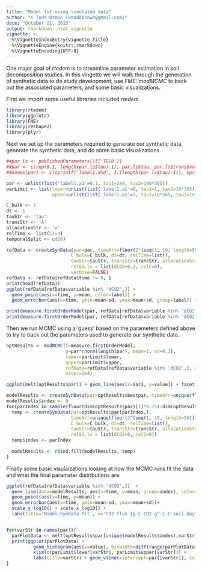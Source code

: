 ```yaml
---
title: "Model fit using simulated data"
author: "K Todd-Brown (ktoddbrown@gmail.com)"
date: "October 21, 2015"
output: rmarkdown::html_vignette
vignette: >
  %\VignetteIndexEntry{Vignette Title}
  %\VignetteEngine{knitr::rmarkdown}
  %\VignetteEncoding{UTF-8}
---
```


One major goal of *rtedem* is to streamline parameter estimation in soil decomposition studies. In this vingette we will walk through the generation of synthetic data to do study development, use *FME::modMCMC* to back out the associated parameters, and some basic visualizations.


First we import some useful libraries included *rtedem*.
```r
library(rtedem)
library(ggplot2)
library(FME)
library(reshape2)
library(plyr)
```

Next we set up the parameters required to generate our synthetic data, generate the synthetic data, and do some basic visualizations.
```r
##par.ls <- publishedParameters()[['TECO']]
##par <- c(rep(0.1, length(par.ls$tau)-1), par.ls$tau, par.ls$trans$val)
##names(par) <- c(sprintf('label1.a%d', 1:(length(par.ls$tau)-1)), sprintf('tau%d', 1:length(par.ls$tau)), as.character(par.ls$trans$name))

par <- unlist(list('label1.a1'=0.1, tau1=180, tau2=100*365))
parLimit <- list(lower=unlist(list('label1.a1'=0, tau1=1, tau2=10*365)),
                 upper=unlist(list('label1.a1'=1, tau1=10*365, tau2=1e3*365)))

C_bulk <- 1
dt <- 1
tauStr <- 'tau'
transStr <- 'A'
allocationStr <- 'a'
relTime <- list(C1=4)
temporalSplit <- c(10)

refData <- createSynData(par=par, timeArr=floor(2^(seq(1, 10, length=50))), 
                        C_bulk=C_bulk, dt=dt, relTime=list(),
                        tauStr=tauStr, transStr=transStr, allocationStr=allocationStr, 
                        relSd.ls = list(dCO2=0.2, relC=0),
                        verbose=FALSE)
refData <- refData[refData$time != 0, ]
print(head(refData))
ggplot(refData[refData$variable %in% 'dCO2',]) + 
  geom_point(aes(x=time, y=mean, color=label)) + 
  geom_errorbar(aes(x=time, ymin=mean-sd, ymax=mean+sd, group=label)) + scale_x_log10()

print(measure.firstOrderModel(par, refData[refData$variable %in% 'dCO2',], relTime=relTime, temporalSplit=c(), return.df=TRUE))
print(measure.firstOrderModel(par, refData[refData$variable %in% 'dCO2',], relTime=relTime, temporalSplit=c()))
```

Then we run MCMC using a 'guess' based on the parameters defined above to try to back out the parameters used to generate our synthetic data.

```r
optResults <- modMCMC(f=measure.firstOrderModel, 
                      p=par*rnorm(length(par), mean=1, sd=0.1),
                      lower=parLimit$lower,
                      upper=parLimit$upper,
                      refData=refData[refData$variable %in% 'dCO2',], weighByCount=FALSE,
                      niter=1e4)

ggplot(melt(optResults$par)) + geom_line(aes(x=Var1, y=value)) + facet_wrap(~Var2, scales='free')

modelResults <- createSynData(par=optResults$bestpar, timeArr=unique(floor(2^(seq(1, 10, length=50)))), C_bulk=C_bulk, dt=dt, relTime=list(), tauStr=tauStr, transStr=transStr, allocationStr=allocationStr, relSd.ls = list(dCO2=0, relC=0))
modelResults$index <- 0
for(parIndex in sample(floor(dim(optResults$par)[1]*0.75):dim(optResults$par)[1], size=100)){
  temp <- createSynData(par=optResults$par[parIndex,], 
                        timeArr=unique(floor(2^(seq(1, 10, length=50)))), 
                        C_bulk=C_bulk, dt=dt, relTime=list(), 
                        tauStr=tauStr, transStr=transStr, allocationStr=allocationStr,
                        relSd.ls = list(dCO2=0, relC=0))
  temp$index <- parIndex
  
  modelResults <- rbind.fill(modelResults, temp)
}
```

Finally some basic visulaizations looking at how the MCMC runs fit the data and what the final parameter distributions are.

```r
ggplot(refData[refData$variable %in% 'dCO2',])  + 
  geom_line(data=modelResults, aes(x=time, y=mean, group=index), color='red', alpha=0.1) +
  geom_point(aes(x=time, y=mean)) +
  geom_errorbar(aes(x=time, ymin=mean-sd, ymax=mean+sd))+ 
  scale_y_log10() + scale_x_log10() + 
  labs(title='Model-SynData fit', x='CO2 flux [g-C-CO2 g^-1-C-soil day^-1]') 


for(varStr in names(par)){
  parPlotData <- melt(optResults$par[unique(modelResults$index),varStr])
  print(ggplot(parPlotData) + 
          geom_histogram(aes(x=value), binwidth=diff(range(parPlotData$value))/30) +
          xlim(c(parLimit$lower[varStr], parLimit$upper[varStr])) + 
          labs(title=varStr) + geom_vline(xintercept=par[[varStr]], color='red'))
}
```